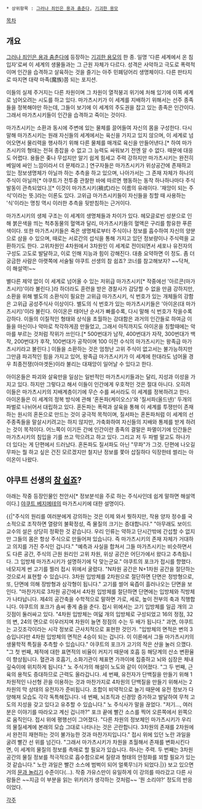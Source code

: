  * 상위항목 : [[그러나 죄인은 용과 춤춘다]], [[기괴한 용모]]

[[목차]]

== 개요 ==
[[그러나 죄인은 용과 춤춘다]]에 등장하는 [[기괴한 용모]]의 한 종. 일명 '다른 세계에서 온 침입자'로써 이 세계의 생물들과는 그 근원 자체가 다르다. 성격은 사악하고 극도로 폭력적이며 인간을 습격하고 살육하는 것을 즐기는 아주 민폐덩어리 생명체이다. 다른 판타지로 따지면 대략 마족(魔族)쯤 되는 포지션. 

이들의 실제 주거지는 다른 차원이며 그 차원이 열적붕괴 위기에 처해 있기에 이쪽 세계로 넘어오려는 시도를 하고 있다. 마가츠시키가 이 세계를 지배하기 위해서는 선주 종족들을 정복해야만 하는데, 그들이 보기에 이 세계의 주도권을 잡고 있는 종족은 인간이다. 그래서 마가츠시키들이 인간을 습격하고 죽이는 것이다.

마가츠시키는 소환과 동시에 주변에 있는 물체를 끌어들여 자신의 몸을 구성한다. 다시 말해 마가츠시키는 원래 자신들의 세계에서는 육신을 가지고 있지 않으며, 이 세계로 넘어오면서 물리력을 행사하기 위해 다른 물체를 매개로 육신을 만들어낸다.[* 하여 마가츠시키의 형태는 전혀 종잡을 수 없고 그 능력도 싸워보기 전엔 알 수 없다. 때문에 대응도 어렵다. 용들은 좆나 무섭지만 알기 쉽게 힘세고 주력 강하지만 마가츠시키는 완전히 베일에 싸인 느낌이라서 더 문제라고.] 연구자들은 마가츠시키가 위상공간에 존재하고 있는 정보생명체가 아닐까 하는 추측을 하고 있으며, 나아가서는 그 존재 자체가 하나의 주식이 아닐까[* 야쿠트가 전투중 관찰한 바에 따르면 행동하는 동작 하나하나마다 주식 발동이 관측되었다.][* 이것이 마가츠시키(禍式)라는 이름의 유래이다. '재앙이 되는 주식'이라는 뜻.]라는 이론도 있다. 고위급 마가츠시키들이 자신들을 칭할 때 사용하는 '식'이라는 명칭 역시 이러한 추측을 뒷받침하는 근거이다.

마가츠시키의 생체 구조는 이 세계의 생명체들과 차이가 있다. 헤모글로빈 성분으로 인해 붉은색을 띄는 척추동물의 혈액과 달리, 마가츠시키들의 혈액은 구리를 함유한 푸른색이다. 또한 마가츠시키들은 죽은 생명체로부터 주식이나 정보를 흡수하여 자신의 양분으로 삼을 수 있으며, 때로는 서로간의 섭식을 통해 가지고 있던 정보량이나 주식력을 교환하기도 한다. 고위차원인 4차원에서 3차원인 이 세계로 전이되면서 세포나 유전자의 구성도 고도로 발달하고, 이로 인해 지능과 힘이 강해진다. 대충 요약하면 이 정도. 좀 더 궁금한 사람은 아랫쪽에 서술될 야쿠트 선생의 참 쉽죠? 코너를 참고해보자? ~~닥쳐, 이 해설역!~~

별다른 제약 없이 이 세계로 넘어올 수 있는 저위급 마가츠시키[* 작중에선 '아르콘(마가츠시키)'이라 불린다.]라 하더라도 훈련을 받은 경찰사가 감당할 수 없을 만큼 강하지만, 소환을 위해 별도의 소환식이 필요한 고위급 마가츠시키, 식 번호가 있는 개체들의 강함은 고위급 공성주식사 이상이다. 별도의 식 번호가 있는 마가츠시키들은 '아이온(대 마가츠시키)'이라 불린다. 아이온은 태어난 순서가 빠를수록, 다시 말해 식 번호가 작을수록 강하다. 이들의 이질적인 형태와 상식을 초월하는 강대함은 과거의 인간들로 하여금 이들을 마신이나 악마로 착각하게끔 만들었고, 그래서 아직까지도 아이온을 칭할때에는 악마를 부르는 것처럼 작위가 쓰인다.[* 500번대가 남작, 400번대가 자작, 300번대가 백작, 200번대가 후작, 100번대가 공작이며 100 이전 수식의 마가츠시키는 왕족급 마가츠시키라고 불린다.] 이들을 소환하는 것은 엄청난 고위 주식이 없고서는 불가능하지만 그만큼 파괴적인 힘을 가지고 있어, 왕족급 마가츠시키가 이 세계에 한대라도 넘어올 경우 최종전쟁(아마겟돈)이라 불리는 대재앙이 일어날 수 있다고 한다.

아이온들은 파괴와 살육만을 일삼는 일반적인 마가츠시키들과는 달리, 지성과 이성을 가지고 있다. 하지만 그렇다고 해서 이들이 인간에게 우호적인 것은 절대 아니다. 오히려 이들은 마가츠시키의 지배계층이기에 무슨 수를 써서라도 이 세계를 정복하려고 한다. 아이온들은 이 세계의 정복 방식에 관해 '혼돈파(케이오스)'와 '질서파(올드넨)' 두개의 파벌로 나뉘어서 대립하고 있다. 혼돈파는 폭력과 살육을 통해 이 세계를 투쟁만이 존재하는 원시의 혼돈으로 만드는 것이 궁극적 목적이며, 질서파는 혼돈파처럼 이 세계의 선주종족들을 말살시키려고는 하지 않지만, 가축화하여 자신들의 지배와 통제를 받게 하려는 것이 목적이다. 어느쪽이 이기든 간에 인간이란 종족의 결말은 파멸이기에 인간들은 마가츠시키의 침입을 기를 쓰고 막으려고 하고 있다. 그리고 저 두 파벌 말고도 하나가 더 있다는 게 단편에서 드러났다. 혼돈파도 질서파도 아닌 "무파"가 그것. 단편에 나오길 무파는 뭘 하고 싶은 건진 모르겠지만 철지난 정보를 쫓아 삽질하다 익장한테 썰리는 아이온이 나왔다. 

== 야쿠트 선생의 [[참 쉽죠]]? ==
아래는 작중 등장인물인 천안사[* 정보분석을 주로 하는 주식사인데 쉽게 말하면 해설역이다.] [[야쿠트 베지메테]]의 마가츠시키에 대한 설명이다.

{{|"주식의 원리를 여러분에게 강의하는 것은 이제 와서 뭣하지만, 작용 양자 정수를 국소적으로 조작하면 열량의 불확정성, 즉 물질의 크기는 증대합니다."
"아무래도 보이드 교수의 설은 상당히 정확한 것 같습니다. 우리 인류는 약하고 단시간밖에 간섭할 수 없지만 그들의 몸은 항상 주식으로 만들어져 있습니다. 즉 마가츠시키의 존재 자체가 거대하고 의지를 가진 주식인 겁니다."
"예측과 사실을 합쳐서 그들 마가츠시키는 비슷하면서도 다른 공간, 주식의 근원 원리인 고위 차원, 위상 공간은 어딘가에서 왔다고 추측됩니다. 그 입방체 마가츠시키가 설명하기에 닥 맞는군요."
야쿠트의 포크가 접시를 향했다. 네모지게 썬 고기를 찔러 접시 위에서 굴렸다.
"N차원 공간은 N+1차원 공간을 절단하는 것으로서 표현할 수 있습니다. 3차원 입방체를 2차원으로 절단하면 단면은 정방형으로, 또, 단면에 의해 장방형과 삼각형이 됩니다."
고기를 썰어 육즙이 흘러나오는 단면을 보인다.
"마찬가지로 3차원 공간에서 4차원 입방체를 절단하면 단면에는 입방체와 직방체가 나타납니다. 제4의 공간축을 수학적으로 말하면 가로, 세로, 높이 전부의 축과 직행합니다.
야쿠트의 포크가 솜씨 좋게 춤을 춘다. 접시 위에서는 고기 입방체를 일곱 개의 고깃점이 둘러싸고 있다.
"4차원 입방체는 여덟 개의 입방체로 구성되었고 16의 정점, 32의 변, 24의 면으로 이우러지며 차원이 늘면 정점의 수는 두 배가 됩니다."
과연, 야쿠트는 고깃조각이라는 시각 정보로 근사치적으로 표현한 것인가.
"입방체의 면적은 변의 3승입니다만 4차원 입방체의 면적은 4승이 되는 겁니다. 이 이론에서 그들 마가츠시키의 생물학적 특질을 추측할 수 있습니다."
야쿠트의 포크가 고기의 작은 산을 눌러 으깼다.
"그 첫 번째, 체적에 대한 표면적의 비율이 커지기 때문에 호흡 등 해당계의 산소 변환율이 향상됩니다. 혈관과 호흡기, 소화기관이 체표면 가까이에 집중하고 뇌와 심장은 체내 깊숙이에 위치하게 됩니다."
노 주식가의 해설이 노도와 같이 이어졌다.
"그 두 번째, 근육의 용적도 증대하므로 근력도 올라갑니다. 세 번째, 유전자가 단백질을 만들기 위해 1차원적인 나선형 끈을 이용하는 것과 마찬가지로 4차원의 단백질을 만들기 위해서는 2차원의 막 상태의 유전자가 준비됩니다. 조합이 비약적으로 늘기 때문에 유전 정보가 다양해져 모습도 각각 독특해집니다. 네 번째, 뇌조직과 신경망 증가하고 발달하여 무척 고도의 지성을 갖고 있다고 유추할 수 있습니다."
노 주식사가 말을 끊었다.
"저기..., 여러분은 이야기를 따라오고 계신 겁니까?"
포크 끝에 빨간 소스를 찍어 오른쪽에서 왼쪽으로 움직인다. 접시 위에 평행선이 그어졌다.
"다른 차원의 정보체인 마가츠시키가 우리의 물질세계에 본래의 모습 그대로 나타나는 것은 곤란합니다. 3차원의 존재를 2차원에서 완전히 재현하는 것이 불가능한 것과 마찬가지입니다."
접시 위에 있던 노란 과일을 굴려 빨간 선 위를 넘긴다.
"그래서 마가츠시키가 차원을 초월해서 존재를 변화시킨다면, 이 세계의 물질의 정보를 촉매로 할 필요가 있습니다. 하나는 주력. 두 번째는 3차원 공간의 물질 정보를 적극적으로 흡수함으로써 질량과 형태의 안정화를 꾀할 필요가 있는 것 같습니다."
노란 과일은 빨간 소스에 범벅이 되어 얼룩무늬가 되었다.|}}
보고 있으면 거의 [[문과 놀리기]] 수준이다(...). 작중 가유스만이 유일하게 이 강의를 따라갔고 다른 사람들은 ~~지금 이 부분을 읽는 위키러가 생각하는 것처럼~~ '뭔 소리야?' 정도의 반응이었다.

[[각주]]
